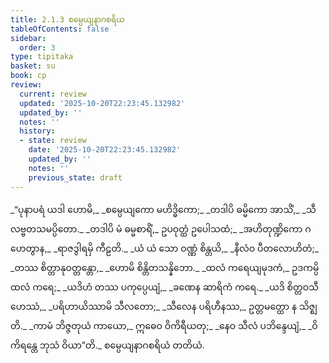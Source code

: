 ```yaml
---
title: 2.1.3 စမ္ပေယျနာဂစရိယ
tableOfContents: false
sidebar:
  order: 3
type: tipitaka
basket: su
book: cp
review:
  current: review
  updated: '2025-10-20T22:23:45.132982'
  updated_by: ''
  notes: ''
  history:
  - state: review
    date: '2025-10-20T22:23:45.132982'
    updated_by: ''
    notes: ''
    previous_state: draft
---
```



<DynamicBreadcrumb />


<ReviewStatus review={frontmatter.review} showDetails={true} />

<HypothesisAnnotation frontmatter={frontmatter} />

<Division number="20" book="cp" e="ch" v="21" p="400">

<Paragraph number="183" type="verses" book="cp">
_“ပုနာပရံ ယဒါ ဟောမိ,_  
_စမ္ပေယျကော မဟိဒ္ဓိကော;_  
_တဒါပိ ဓမ္မိကော အာသိံ,_  
_သီလဗ္ဗတသမပ္ပိတော._  

</Paragraph>

</Division>
<Division number="21" book="cp" e="ch" v="21" p="400">

<Paragraph number="184" type="verses" book="cp">
_တဒါပိ မံ ဓမ္မစာရိံ,_  
ဥပဝုတ္ထံ ဥပေါသထံ;_  
_အဟိတုဏ္ဍိကော ဂဟေတွာန,_  
_ရာဇဒွါရမှိ ကီဠတိ._  

</Paragraph>

</Division>
<Division number="22" book="cp" e="ch" v="21" p="401">

<Paragraph number="185" type="verses" book="cp">
_ယံ ယံ သော ဝဏ္ဏံ စိန္တယိ,_  
_နီလံဝ ပီတလောဟိတံ;_  
_တဿ စိတ္တာနုဝတ္တန္တော,_  
_ဟောမိ စိန္တိတသန္နိဘော._  

</Paragraph>

</Division>
<Division number="23" book="cp" e="ch" v="21" p="401">

<Paragraph number="186" type="verses" book="cp">
_ထလံ ကရေယျမုဒကံ,_  
ဥဒကမ္ပိ ထလံ ကရေ;_  
_ယဒိဟံ တဿ ပကုပ္ပေယျံ,_  
_ခဏေန ဆာရိကံ ကရေ._  

</Paragraph>

</Division>
<Division number="24" book="cp" e="ch" v="21" p="401">

<Paragraph number="187" type="verses" book="cp">
_ယဒိ စိတ္တဝသီ ဟေဿံ,_  
_ပရိဟာယိဿာမိ သီလတော;_  
_သီလေန ပရိဟီနဿ,_  
ဥတ္တမတ္ထော န သိဇ္ဈတိ._  

</Paragraph>

</Division>
<Division number="25" book="cp" e="ch" v="21" p="401">

<Paragraph number="188" type="verses" book="cp">
_ကာမံ ဘိဇ္ဇတုယံ ကာယော,_  
ဣဓေဝ ဝိကိရီယတု;_  
_နေဝ သီလံ ပဘိန္ဒေယျံ,_  
_ဝိကိရန္တေ ဘုသံ ဝိယာ”တိ._  


</Paragraph>
</Division>

<Paragraph number="189" type="center" book="cp">
စမ္ပေယျနာဂစရိယံ တတိယံ.
</Paragraph>
